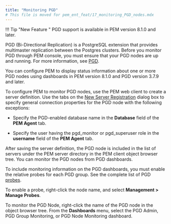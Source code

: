```yaml
---
title: "Monitoring PGD"
# This file is moved for pem_ent_feat/17_monitoring_PGD_nodes.mdx
---
```


!!! Tip "New Feature "
    PGD support is available in PEM version 8.1.0 and later.

PGD (Bi-Directional Replication) is a PostgreSQL extension that provides multimaster replication between the Postgres clusters. Before you monitor PGD through PEM console, you must ensure that your PGD nodes are up and running. For more information, see [PGD](/pgd/latest).

You can configure PEM to display status information about one or more PGD nodes using dashboards in PEM version 8.1.0 and PGD version 3.7.9 and later.

To configure PEM to monitor PGD nodes, use the PEM web client to create a server definition. Use the tabs on the [New Server Registration](/pem/latest/pem_online_help/01_toc_pem_getting_started/07_pem_define_connection/) dialog box to specify general connection properties for the PGD node with the following exceptions:

-   Specify the PGD-enabled database name in the **Database** field of the **PEM Agent** tab.

-   Specify the user having the pgd_monitor or pgd_superuser role in the **username** field of the **PEM Agent** tab.

After saving the server definition, the PGD node is included in the list of servers under the PEM server directory in the PEM client object browser tree. You can monitor the PGD nodes from PGD dashboards.

To include monitoring information on the PGD dashboards, you must enable the relative probes for each PGD group. See the complete list of PGD [probes](monitoring_performance/probes/#pgd-probes).

To enable a probe, right-click the node name, and select **Management > Manage Probes**.

To monitor the PGD Node, right-click the name of the PGD node in the object browser tree. From the **Dashboards** menu, select the PGD Admin, PGD Group Monitoring, or PGD Node Monitoring dashboard.
